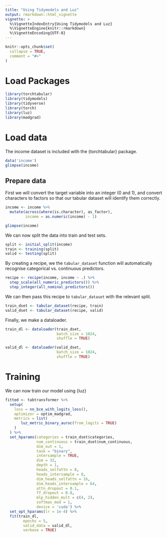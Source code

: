 ```yaml
---
title: "Using Tidymodels and Luz"
output: rmarkdown::html_vignette
vignette: >
  %\VignetteIndexEntry{Using Tidymodels and Luz}
  %\VignetteEngine{knitr::rmarkdown}
  %\VignetteEncoding{UTF-8}
---
```


```r
knitr::opts_chunk$set(
  collapse = TRUE,
  comment = "#>"
)
```

# Load Packages

```r
library(torchtabular)
library(tidymodels)
library(tidyverse)
library(torch)
library(luz)
library(madgrad)
```

# Load data
The income dataset is included with the {torchtabular} package.

```r
data('income')
glimpse(income)
```

## Prepare data
First we will convert the target variable into an integer (0 and 1), and convert
characters to factors so that our tabular dataset will identify them correctly.

```r
income <- income %>%
  mutate(across(where(is.character), as_factor),
         income = as.numeric(income) - 1)

glimpse(income)
```

We can now split the data into train and test sets.

```r
split <- initial_split(income)
train <- training(split)
valid <- testing(split)
```

By creating a recipe, we the `tabular_dataset` function will automatically
recognise categorical vs. continuous predictors.

```r
recipe <- recipe(income, income ~ .) %>%
  step_scale(all_numeric_predictors()) %>%
  step_integer(all_nominal_predictors())
```

We can then pass this recipe to `tabular_dataset` with the relevant split.

```r
train_dset <- tabular_dataset(recipe, train)
valid_dset <- tabular_dataset(recipe, valid)
```

Finally, we make a dataloader.

```r
train_dl <- dataloader(train_dset,
                       batch_size = 1024,
                       shuffle = TRUE)

valid_dl <- dataloader(valid_dset,
                       batch_size = 1024,
                       shuffle = TRUE)
```

# Training
We can now train our model using {luz}

```r
fitted <- tabtransformer %>%
  setup(
    loss = nn_bce_with_logits_loss(),
    optimizer = optim_madgrad,
    metrics = list(
       luz_metric_binary_auroc(from_logits = TRUE)
    )
  ) %>%
  set_hparams(categories = train_dset$categories,
              num_continuous = train_dset$num_continuous,
              dim_out = 1,
              task = "binary",
              intersample = TRUE,
              dim = 32,
              depth = 1,
              heads_selfattn = 8,
              heads_intersample = 8,
              dim_heads_selfattn = 16,
              dim_heads_intersample = 64,
              attn_dropout = 0.1,
              ff_dropout = 0.8,
              mlp_hidden_mult = c(4, 2),
              softmax_mod = 1,
              device = 'cuda') %>%
  set_opt_hparams(lr = 1e-4) %>% 
  fit(train_dl,
        epochs = 5,
        valid_data = valid_dl,
        verbose = TRUE)
```








